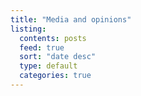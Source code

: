 ```yaml
---
title: "Media and opinions"
listing:
  contents: posts
  feed: true
  sort: "date desc"
  type: default
  categories: true
---
```




<!-- %------------------------------------------------




%------------------------------------------------
%------------------------------------------------



%------------------------------------------------
\cvhonor
{\href{}{\textit{}}} 
{University of Oslo} 
{Interview} 
{2022} 
%------------------------------------------------

%------------------------------------------------
\cvhonor
{\textit{DH-forum: R and accessing the Norwegian parliamentary data}} 
{University of Oslo} 
{Invited presentation} 
{2022} 
%------------------------------------------------

%------------------------------------------------
\cvhonor
{\href{https://www.uio.no/studier/emner/matnat/fys/HON1000/v22/foredrag/martin-soyland-data-science-i-statsvitenskap.html}{\textit{Statsvitenskapelige analyser av store datamengder}}} 
{University of Oslo, HON1000} 
{Invited presentation} 
{2022} 
%------------------------------------------------
%------------------------------------------------

\cvhonor
{\textit{VGTV: Nye meningsmålinger}} 
{Verdens Gang} 
{TV show} 
{2021} 
%------------------------------------------------

%------------------------------------------------
%------------------------------------------------
\cvhonor
{\href{https://www.jbl.no/jeg-er-dypt-uenig-i-verdiene-vollsund-fremmer-men-jeg-har-respekt-for-at-han-torr-a-si-akkurat-dette/o/5-103-641851}{\textit{Plagsomt med demokrati}}} 
{Jærbladet} 
{Op-ed} 
{2021} 
%------------------------------------------------

%------------------------------------------------
\cvhonor
{\href{https://www.forskning.no/politikk-valg/politikere-bor-holde-seg-til-a-snakke-om-politikk-viser-ny-forskning/1366887}{\textit{Erna Solberg ga Stortinget feilaktige flyktningtall}}} 
{Aftenposten} 
{Interview} 
{2019} 
%------------------------------------------------

\cvhonor
{\href{https://www.forskning.no/politikk-valg/politikere-bor-holde-seg-til-a-snakke-om-politikk-viser-ny-forskning/1366887}{\textit{Politikere bør holde seg til å snakke om politikk, viser ny forskning}}} 
{forskning.no} 
{Dissemination} 
{2019} 
%------------------------------------------------

%------------------------------------------------

\cvhonor
{\href{https://www.nrk.no/norge/venstre-bestemmer-seg-ikkje-for-budsjettet-er-landa-1.13735326}{\textit{Bestemmer seg først når budsjettet er landa}}}
{NRK} 
{Interview} 
{2017} 

%------------------------------------------------
%------------------------------------------------

\cvhonor
{\textit{Ikke representativt}}
{Vårt Land} 
{Interview} 
{2017} 

%------------------------------------------------

%------------------------------------------------
\cvhonor
{\textit{Personstemmer går på bekostning av politikk}}
{Aftenposten} 
{Op-ed} 
{2016} 
%------------------------------------------------

%------------------------------------------------
\cvhonor
{\href{https://www.jaermuseet.no/garborgsenteret/wp-content/uploads/sites/2/2015/10/MartinB.pdf}{\textit{Bestemmer seg først når budsjettet er landa}}} 
{NRK} 
{Interview} 
{2013} 

%------------------------------------------------
%------------------------------------------------

\cvhonor
{\textit{Breakfast Seminar: Artificial Intelligence in Social Science Research}} 
{Læringsnettverket EILIN} 
{Invited presentation} 
{2024} 

%------------------------------------------------
\cvhonor
{\href{https://www.dataforeningen.no/arrangement/ung-i-it-meetup/}{\textit{Ung i IT – Meetup}}} 
{Dataforeningen, UiO} 
{Invited presentation} 
{2023} 
%------------------------------------------------ -->
